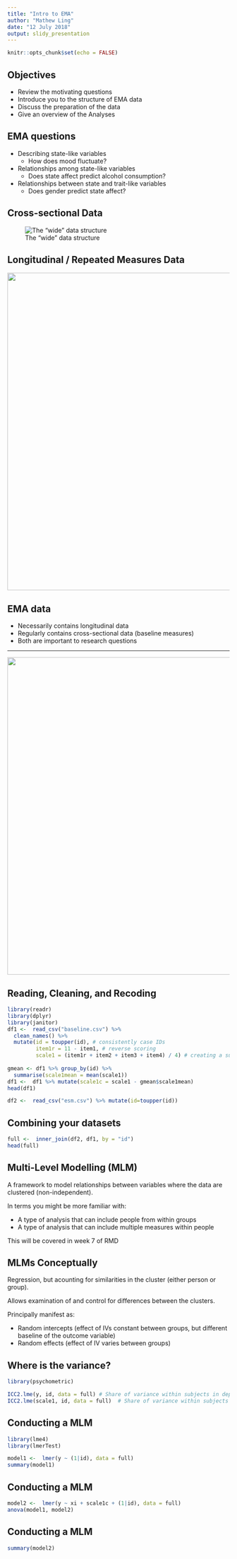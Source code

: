 ```yaml
---
title: "Intro to EMA"
author: "Mathew Ling"
date: "12 July 2018"
output: slidy_presentation
---
```


```r
knitr::opts_chunk$set(echo = FALSE)
```

## Objectives

- Review the motivating questions
- Introduce you to the structure of EMA data
- Discuss the preparation of the data
- Give an overview of the Analyses

## EMA questions

- Describing state-like variables
    - How does mood fluctuate?
- Relationships among state-like variables
    - Does state affect predict alcohol consumption? 
- Relationships between state and trait-like variables
    - Does gender predict state affect?
  
## Cross-sectional Data

![The "wide" data structure](img/WideData.svg)

## Longitudinal / Repeated Measures Data

<div align="center">
<img src="img/LongData.svg" width=960 height=720>
</div>

## EMA data

- Necessarily contains longitudinal data
- Regularly contains cross-sectional data (baseline measures)
- Both are important to research questions

-----
<div align="center">
<img src="img/EMA.svg" width=960 height=720>
</div>


## Reading, Cleaning, and Recoding 

```r
library(readr)
library(dplyr)
library(janitor)
df1 <-  read_csv("baseline.csv") %>% 
  clean_names() %>% 
  mutate(id = toupper(id), # consistently case IDs
         item1r = 11 - item1, # reverse scoring
         scale1 = (item1r + item2 + item3 + item4) / 4) # creating a summary scale
          
gmean <- df1 %>% group_by(id) %>% 
  summarise(scale1mean = mean(scale1))
df1 <-  df1 %>% mutate(scale1c = scale1 - gmean$scale1mean)
head(df1)
```
```r
df2 <-  read_csv("esm.csv") %>% mutate(id=toupper(id))
```

## Combining your datasets

```r
full <-  inner_join(df2, df1, by = "id")
head(full)
```

## Multi-Level Modelling (MLM)

A framework to model relationships between variables where the data are clustered (non-independent).

In terms you might be more familiar with:

- A type of analysis that can include people from within groups
- A type of analysis that can include multiple measures within people

This will be covered in week 7 of RMD

## MLMs Conceptually

Regression, but acounting for similarities in the cluster (either person or group).

Allows examination of and control for differences between the clusters. 

Principally manifest as: 

- Random intercepts (effect of IVs constant between groups, but different baseline of the outcome variable)
- Random effects (effect of IV varies between groups)

## Where is the variance?

```r
library(psychometric)

ICC2.lme(y, id, data = full) # Share of variance within subjects in dependent y
ICC2.lme(scale1, id, data = full)  # Share of variance within subjects in within subj IV 
```


## Conducting a MLM

```r
library(lme4)
library(lmerTest)

model1 <-  lmer(y ~ (1|id), data = full)
summary(model1)
```
 
## Conducting a MLM

```r
model2 <-  lmer(y ~ xi + scale1c + (1|id), data = full)
anova(model1, model2)
```
 
## Conducting a MLM
```r
summary(model2)
```

 